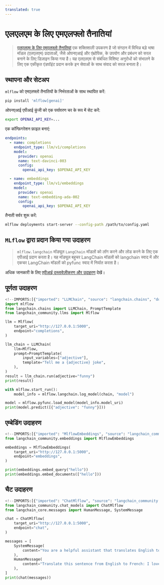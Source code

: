 ```yaml
---
translated: true
---
```


# एलएलएम के लिए एमएलफ्लो तैनातियां

>[एलएलएम के लिए एमएलफ्लो तैनातियां](https://www.mlflow.org/docs/latest/llms/deployments/index.html) एक शक्तिशाली उपकरण है जो संगठन में विभिन्न बड़े भाषा मॉडल (एलएलएम) प्रदाताओं, जैसे ओपनएआई और एंथ्रोपिक, के उपयोग और प्रबंधन को सरल बनाने के लिए डिज़ाइन किया गया है। यह एलएलएम से संबंधित विशिष्ट अनुरोधों को संभालने के लिए एक एकीकृत एंडपॉइंट प्रदान करके इन सेवाओं के साथ संवाद को सरल बनाता है।

## स्थापना और सेटअप

`mlflow` को एमएलफ्लो तैनातियों के निर्भरताओं के साथ स्थापित करें:

```sh
pip install 'mlflow[genai]'
```

ओपनएआई एपीआई कुंजी को एक पर्यावरण चर के रूप में सेट करें:

```sh
export OPENAI_API_KEY=...
```

एक कॉन्फ़िगरेशन फ़ाइल बनाएं:

```yaml
endpoints:
  - name: completions
    endpoint_type: llm/v1/completions
    model:
      provider: openai
      name: text-davinci-003
      config:
        openai_api_key: $OPENAI_API_KEY

  - name: embeddings
    endpoint_type: llm/v1/embeddings
    model:
      provider: openai
      name: text-embedding-ada-002
      config:
        openai_api_key: $OPENAI_API_KEY
```

तैनाती सर्वर शुरू करें:

```sh
mlflow deployments start-server --config-path /path/to/config.yaml
```

## `MLflow` द्वारा प्रदान किया गया उदाहरण

>`mlflow.langchain` मॉड्यूल `LangChain` मॉडलों को लॉग करने और लोड करने के लिए एक एपीआई प्रदान करता है।
> यह मॉड्यूल बहुचर LangChain मॉडलों को langchain स्वाद में और एकचर LangChain
> मॉडलों को pyfunc स्वाद में निर्यात करता है।

अधिक जानकारी के लिए [एपीआई दस्तावेज़ीकरण और उदाहरण](https://www.mlflow.org/docs/latest/llms/langchain/index.html) देखें।

## पूर्णता उदाहरण

```python
<!--IMPORTS:[{"imported": "LLMChain", "source": "langchain.chains", "docs": "https://api.python.langchain.com/en/latest/chains/langchain.chains.llm.LLMChain.html", "title": "MLflow Deployments for LLMs"}, {"imported": "Mlflow", "source": "langchain_community.llms", "docs": "https://api.python.langchain.com/en/latest/llms/langchain_community.llms.mlflow.Mlflow.html", "title": "MLflow Deployments for LLMs"}]-->
import mlflow
from langchain.chains import LLMChain, PromptTemplate
from langchain_community.llms import Mlflow

llm = Mlflow(
    target_uri="http://127.0.0.1:5000",
    endpoint="completions",
)

llm_chain = LLMChain(
    llm=Mlflow,
    prompt=PromptTemplate(
        input_variables=["adjective"],
        template="Tell me a {adjective} joke",
    ),
)
result = llm_chain.run(adjective="funny")
print(result)

with mlflow.start_run():
    model_info = mlflow.langchain.log_model(chain, "model")

model = mlflow.pyfunc.load_model(model_info.model_uri)
print(model.predict([{"adjective": "funny"}]))
```

## एम्बेडिंग उदाहरण

```python
<!--IMPORTS:[{"imported": "MlflowEmbeddings", "source": "langchain_community.embeddings", "docs": "https://api.python.langchain.com/en/latest/embeddings/langchain_community.embeddings.mlflow.MlflowEmbeddings.html", "title": "MLflow Deployments for LLMs"}]-->
from langchain_community.embeddings import MlflowEmbeddings

embeddings = MlflowEmbeddings(
    target_uri="http://127.0.0.1:5000",
    endpoint="embeddings",
)

print(embeddings.embed_query("hello"))
print(embeddings.embed_documents(["hello"]))
```

## चैट उदाहरण

```python
<!--IMPORTS:[{"imported": "ChatMlflow", "source": "langchain_community.chat_models", "docs": "https://api.python.langchain.com/en/latest/chat_models/langchain_community.chat_models.mlflow.ChatMlflow.html", "title": "MLflow Deployments for LLMs"}, {"imported": "HumanMessage", "source": "langchain_core.messages", "docs": "https://api.python.langchain.com/en/latest/messages/langchain_core.messages.human.HumanMessage.html", "title": "MLflow Deployments for LLMs"}, {"imported": "SystemMessage", "source": "langchain_core.messages", "docs": "https://api.python.langchain.com/en/latest/messages/langchain_core.messages.system.SystemMessage.html", "title": "MLflow Deployments for LLMs"}]-->
from langchain_community.chat_models import ChatMlflow
from langchain_core.messages import HumanMessage, SystemMessage

chat = ChatMlflow(
    target_uri="http://127.0.0.1:5000",
    endpoint="chat",
)

messages = [
    SystemMessage(
        content="You are a helpful assistant that translates English to French."
    ),
    HumanMessage(
        content="Translate this sentence from English to French: I love programming."
    ),
]
print(chat(messages))
```
